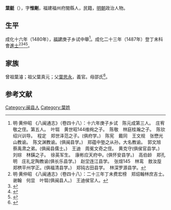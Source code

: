 {{明清人物信息框
| 姓名 = 葉鋌
| 原名 =
| 圖片名稱= 
| 圖片大小 =
| 圖片說明 = 
| 最高職務 =
| 國家 = 大明 
| 爵位 =
| 籍貫 = 福建福州府閩縣
| 族裔 = 
| 字號 = 
| 諡號 =
| 出生日期 = 生年不詳
| 出生地點 = <!---福建福州府閩縣--->
| 逝世日期 = 卒年不詳 
| 逝世地點 =
| 墓葬 =
| 配偶 = 
| 親屬 = 
| 出身 =
* 成化二十三年丁未科進士
| 經歷 =
| 著作 =  
}}
'''葉鋌'''（{{bd|？||？|catIdx=}}），字'''惟剛'''，福建福州府閩縣人，民籍，[[明朝|明朝]]政治人物。

== 生平 ==
成化十六年（1480年），[[福建|福建]]庚子乡试中舉<ref>明·黄仲昭 《八闽通志》（卷四十八）：十六年庚子乡试　陈元成第三人。　庄宥敬之侄。第五人。　叶铤　黄世昭144维绚之子。　陈敬　林庭桂瀚之子。　陈钦绍兴训导。　程定　郑世泽范之子。(俱府学。)　陈宪　戴同　王文规　张懋光山教谕。　陈文渊教谕。(俱闽县学。)　郑蕴中塾之从孙。大名教谕。　郭文旭　蔡禹肃之弟。(俱闽县儒士。)　王迪　周冕文奇之侄。　黄克守(俱侯官县学。)　刘琮　林鐄之子。　徐英军生。　康彬应天府中。(俱怀安县学。)　高伯龄　郑孔明　庄礼定陶教谕(俱长乐县学。)　赵坣连江县学。　张煊145　林鸾　敖汝垕　郑栱平州学正。(俱福清县学。)　郑钝古田县学。　林深罗源县学。</ref>。成化二十三年（1487年）登丁未科會[[進士|進士]]<ref>明·黄仲昭 《八闽通志》（卷四十八）：二十三年丁未费宏榜　郑炤翰林庶吉士。　谢翰　何显　叶铤(俱闽县人。)　王迪侯官人。</ref><ref>{{cite web|title=《福州府志（清·乾隆）》选举四|url=http://www.fzdqw.com/ShowText.asp?ToBook=1411&index=96&|publisher=福州地情网|accessdate=2014-05-04|deadurl=yes|archiveurl=https://web.archive.org/web/20140504191714/http://www.fzdqw.com/ShowText.asp?ToBook=1411&index=96&|archivedate=2014-05-04}}</ref><ref>{{Cite book|title=《[[皇明贡举考|皇明贡举考]]》卷五|last=（明）[[张朝瑞|张朝瑞]]|first=|publisher=《续修四库全书》史部第828册|year=|isbn=|location=|pages=}}</ref><ref>{{Cite book|title=贡举志五种 上|last=鲁小俊，江俊伟著|first=|publisher=武汉：武汉大学出版社|year=2009|isbn=978-7-307-07043-1|location=|pages=256-258}}</ref>。

== 家族 ==
曾祖葉濬；祖父葉真元；父[[葉思永|葉思永]]，義官。母邵氏<ref>{{Cite book|title=天一阁藏明代科举录选刊 登科录 点校本|last=龚延明主编|first=|publisher=宁波出版社|year=2016|isbn=978-7-5526-2320-8|location=宁波|pages=|quote=《天一閣藏明代科舉錄選刊.登科錄》之《成化二十三年進士登科錄》}}</ref>。

==参考文献==
{{reflist}}

{{成化二十三年丁未科殿試金榜}}
{{DEFAULTSORT:}}
[[Category:闽县人|Category:闽县人]]
[[Category:葉姓|Category:葉姓]]
